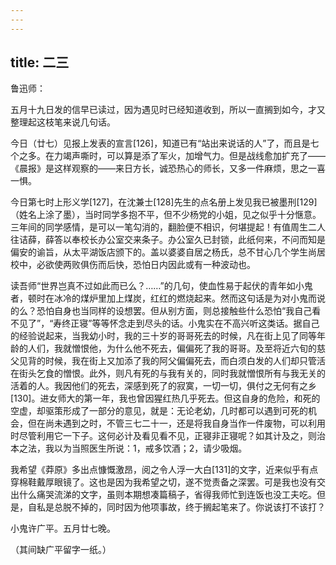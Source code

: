 ```yaml
---
---
---
```

title: 二三
---




鲁迅师：

五月十九日发的信早已读过，因为遇见时已经知道收到，所以一直搁到如今，才又整理起这枝笔来说几句话。

今日（廿七）见报上发表的宣言[126]，知道已有“站出来说话的人”了，而且是七个之多。在力竭声嘶时，可以算是添了军火，加增气力。但是战线愈加扩充了——《晨报》是这样观察的——来日方长，诚恐热心的师长，又多一件麻烦，思之一喜一惧。

今日第七时上形义学[127]，在沈兼士[128]先生的点名册上发见我已被墨刑[129]（姓名上涂了墨），当时同学多抱不平，但不少杨党的小姐，见之似乎十分惬意。三年间的同学感情，是可以一笔勾消的，翻脸便不相识，何堪提起！有值周生二人往诘薛，薛答以奉校长办公室交来条子。办公室久已封锁，此纸何来，不问而知是偏安的谕旨，从太平湖饭店颁下的。盖以婆婆自居之杨氏，总不甘心几个学生尚居校中，必欲使两败俱伤而后快，恐怕日内因此或有一种波动也。

读吾师“世界岂真不过如此而已么？……”的几句，使血性易于起伏的青年如小鬼者，顿时在冰冷的煤炉里加上煤炭，红红的燃烧起来。然而这句话是为对小鬼而说的么？恐怕自身也当同样的设想罢。但从别方面，则总接触些什么恐怕“我自己看不见了”，“寿终正寝”等等怀念走到尽头的话。小鬼实在不高兴听这类话。据自己的经验说起来，当我幼小时，我的三十岁的哥哥死去的时候，凡在街上见了同等年龄的人们，我就憎恨他，为什么他不死去，偏偏死了我的哥哥。及至将近六旬的慈父见背的时候，我在街上又加添了我的阿父偏偏死去，而白须白发的人们却只管活在街头乞食的憎恨。此外，则凡有死的与我有关的，同时我就憎恨所有与我无关的活着的人。我因他们的死去，深感到死了的寂寞，一切一切，俱付之无何有之乡[130]。进女师大的第一年，我也曾因猩红热几乎死去。但这自身的危险，和死的空虚，却驱策形成了一部分的意见，就是：无论老幼，几时都可以遇到可死的机会，但在尚未遇到之时，不管三七二十一，还是将我自身当作一件废物，可以利用时尽管利用它一下子。这何必计及看见看不见，正寝非正寝呢？如其计及之，则治本之法，我以为当照医生所说：1，戒多饮酒；2，请少吸烟。

我希望《莽原》多出点慷慨激昂，阅之令人浮一大白[131]的文字，近来似乎有点穿棉鞋戴厚眼镜了。这也是因为我希望之切，遂不觉责备之深罢。可是我也没有交出什么痛哭流涕的文字，虽则本期想凑篇稿子，省得我师忙到连饭也没工夫吃。但是，自私是总脱不掉的，同时因为他项事故，终于搁起笔来了。你说该打不该打？

小鬼许广平。五月廿七晚。

（其间缺广平留字一纸。）